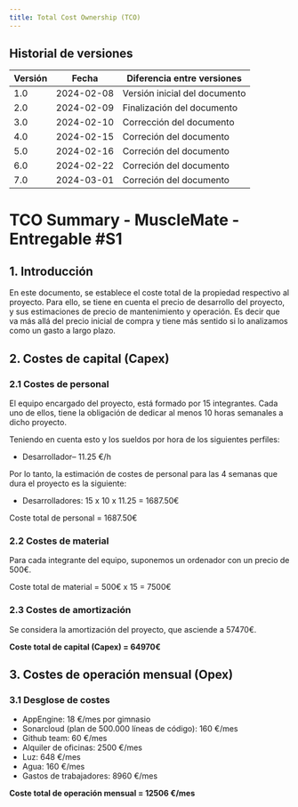 ```yaml
---
title: Total Cost Ownership (TCO)
---
```


## Historial de versiones

| Versión | Fecha      | Diferencia entre versiones    |
| ------- | ---------- | ----------------------------- |
| 1.0     | 2024-02-08 | Versión inicial del documento |
| 2.0     | 2024-02-09 | Finalización del documento    |
| 3.0     | 2024-02-10 | Corrección del documento      |
| 4.0     | 2024-02-15 | Correción del documento       |
| 5.0     | 2024-02-16 | Correción del documento       |
| 6.0     | 2024-02-22 | Correción del documento       |
| 7.0     | 2024-03-01 | Correción del documento       |

# TCO Summary - MuscleMate - Entregable #S1

## 1. Introducción

En este documento, se establece el coste total de la propiedad respectivo al proyecto. Para ello, se tiene en cuenta el precio de desarrollo del proyecto, y sus estimaciones de precio de mantenimiento y operación. Es decir que va más allá del precio inicial de compra y tiene más sentido si lo analizamos como un gasto a largo plazo.

## 2. Costes de capital (Capex)

### 2.1 Costes de personal

El equipo encargado del proyecto, está formado por 15 integrantes. Cada uno de ellos, tiene la obligación de dedicar al menos 10 horas semanales a dicho proyecto.

Teniendo en cuenta esto y los sueldos por hora de los siguientes perfiles:

- Desarrollador– 11.25 €/h

Por lo tanto, la estimación de costes de personal para las 4 semanas que dura el proyecto es la siguiente:

- Desarrolladores: 15 x 10 x 11.25 = 1687.50€

Coste total de personal = 1687.50€

### 2.2 Costes de material

Para cada integrante del equipo, suponemos un ordenador con un precio de 500€.

Coste total de material = 500€ x 15 = 7500€

### 2.3 Costes de amortización

Se considera la amortización del proyecto, que asciende a 57470€.

**Coste total de capital (Capex) = 64970€**

## 3. Costes de operación mensual (Opex)

### 3.1 Desglose de costes

- AppEngine: 18 €/mes por gimnasio
- Sonarcloud (plan de 500.000 líneas de código): 160 €/mes
- Github team: 60 €/mes
- Alquiler de oficinas: 2500 €/mes
- Luz: 648 €/mes
- Agua: 160 €/mes
- Gastos de trabajadores: 8960 €/mes

**Coste total de operación mensual = 12506 €/mes**
